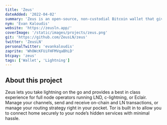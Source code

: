 ```yaml
---
title: 'Zeus'
dateAdded: '2022-04-02'
summary: 'Zeus is an open-source, non-custodial Bitcoin wallet that gives you full control over how you make payments.'
nym: 'Evan Kaloudis'
website: 'https://zeusln.app/'
coverImage: '/static/images/projects/zeus.png'
git: 'https://github.com/ZeusLN/zeus'
twitter: 'ZeusLN'
personalTwitter: 'evankaloudis'
zaprite: 'WhOWcKFUiFHFMVqaBhLD'
btcpay: 'zeus'
tags: ['Wallet', 'Lightning']
---
```


## About this project

Zeus lets you take lightning on the go and provides a best in class experience for full node operators running LND, c-lightning, or Eclair. Manage your channels, send and receive on-chain and LN transactions, or manage your routing strategy right in your pocket. Tor is built in to allow you to connect home securely to your node’s hidden services with minimal hassle.

